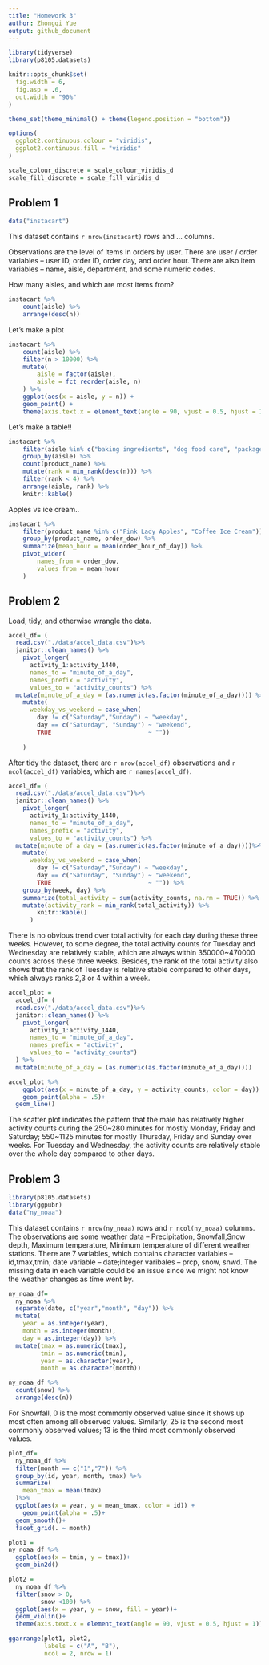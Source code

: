 ```yaml
---
title: "Homework 3"
author: Zhongqi Yue
output: github_document
---
```


```r
library(tidyverse)
library(p8105.datasets)

knitr::opts_chunk$set(
  fig.width = 6,
  fig.asp = .6,
  out.width = "90%"
)

theme_set(theme_minimal() + theme(legend.position = "bottom"))

options(
  ggplot2.continuous.colour = "viridis",
  ggplot2.continuous.fill = "viridis"
)

scale_colour_discrete = scale_colour_viridis_d
scale_fill_discrete = scale_fill_viridis_d
```

## Problem 1
```r
data("instacart")
```

This dataset contains `r nrow(instacart)` rows and ... columns.

Observations are the level of items in orders by user. There are user / order variables -- user ID, order ID, order day, and order hour. There are also item variables -- name, aisle, department, and some numeric codes. 

How many aisles, and which are most items from?

```r
instacart %>% 
	count(aisle) %>% 
	arrange(desc(n))
```


Let's make a plot

```r
instacart %>% 
	count(aisle) %>% 
	filter(n > 10000) %>% 
	mutate(
		aisle = factor(aisle),
		aisle = fct_reorder(aisle, n)
	) %>% 
	ggplot(aes(x = aisle, y = n)) + 
	geom_point() + 
	theme(axis.text.x = element_text(angle = 90, vjust = 0.5, hjust = 1))
```

Let's make a table!!

```r
instacart %>% 
	filter(aisle %in% c("baking ingredients", "dog food care", "packaged vegetables fruits")) %>% 
	group_by(aisle) %>% 
	count(product_name) %>% 
	mutate(rank = min_rank(desc(n))) %>% 
	filter(rank < 4) %>% 
	arrange(aisle, rank) %>% 
	knitr::kable()
```

Apples vs ice cream..

```r
instacart %>% 
	filter(product_name %in% c("Pink Lady Apples", "Coffee Ice Cream")) %>% 
	group_by(product_name, order_dow) %>% 
	summarize(mean_hour = mean(order_hour_of_day)) %>% 
	pivot_wider(
		names_from = order_dow,
		values_from = mean_hour
	)
```

## Problem 2

Load, tidy, and otherwise wrangle the data.

```r
accel_df= (
  read.csv("./data/accel_data.csv")%>% 
  janitor::clean_names() %>% 
    pivot_longer(
      activity_1:activity_1440,
      names_to = "minute_of_a_day",
      names_prefix = "activity",
      values_to = "activity_counts") %>%
  mutate(minute_of_a_day = (as.numeric(as.factor(minute_of_a_day)))) %>% 
    mutate(
      weekday_vs_weekend = case_when(
        day != c("Saturday","Sunday") ~ "weekday",
        day == c("Saturday", "Sunday") ~ "weekend",
        TRUE                           ~ ""))
      
    )
```

After tidy the dataset, there are `r nrow(accel_df)` observations and `r ncol(accel_df)` variables, which are `r names(accel_df)`.

```r
accel_df= (
  read.csv("./data/accel_data.csv")%>% 
  janitor::clean_names() %>% 
    pivot_longer(
      activity_1:activity_1440,
      names_to = "minute_of_a_day",
      names_prefix = "activity",
      values_to = "activity_counts") %>% 
  mutate(minute_of_a_day = (as.numeric(as.factor(minute_of_a_day))))%>% 
    mutate(
      weekday_vs_weekend = case_when(
        day != c("Saturday","Sunday") ~ "weekday",
        day == c("Saturday", "Sunday") ~ "weekend",
        TRUE                           ~ "")) %>% 
    group_by(week, day) %>% 
    summarize(total_activity = sum(activity_counts, na.rm = TRUE)) %>%
    mutate(activity_rank = min_rank(total_activity)) %>% 
    	knitr::kable()
      )
```

There is no obvious trend over total activity for each day during these three weeks. However, to some degree, the total activity counts for Tuesday and Wednesday are relatively stable, which are always within 350000~470000 counts across these three weeks. Besides, the rank of the total activity also shows that the rank of Tuesday is relative stable compared to other days, which always ranks 2,3 or 4 within a week. 

```r
accel_plot = 
  accel_df= (
  read.csv("./data/accel_data.csv")%>% 
  janitor::clean_names() %>% 
    pivot_longer(
      activity_1:activity_1440,
      names_to = "minute_of_a_day",
      names_prefix = "activity",
      values_to = "activity_counts")
  ) %>% 
  mutate(minute_of_a_day = (as.numeric(as.factor(minute_of_a_day))))

accel_plot %>% 
  	ggplot(aes(x = minute_of_a_day, y = activity_counts, color = day)) + 
	geom_point(alpha = .5)+
  geom_line()
```

The scatter plot indicates the pattern that the male has relatively higher activity counts during the 250~280 minutes for mostly Monday, Friday and Saturday; 550~1125 minutes for mostly Thursday, Friday and Sunday over weeks. For Tuesday and Wednesday, the activity counts are relatively stable over the whole day compared to other days. 

## Problem 3

```r
library(p8105.datasets)
library(ggpubr)
data("ny_noaa")
```

This dataset contains `r nrow(ny_noaa)` rows and `r ncol(ny_noaa)` columns. The observations are some weather data -- Precipitation, Snowfall,Snow depth, Maximum temperature, Minimum temperature of different weather stations. There are 7 variables, which contains character variables -- id,tmax,tmin; date variable -- date;integer varibales -- prcp, snow, snwd. The missing data in each variable could be an issue since we might not know the weather changes as time went by. 

```r
ny_noaa_df=
  ny_noaa %>% 
  separate(date, c("year","month", "day")) %>% 
  mutate(
    year = as.integer(year),
    month = as.integer(month),
    day = as.integer(day)) %>% 
  mutate(tmax = as.numeric(tmax),
         tmin = as.numeric(tmin),
         year = as.character(year),
         month = as.character(month))

ny_noaa_df %>% 
  count(snow) %>% 
  arrange(desc(n))
```

For Snowfall, 0 is the most commonly observed value since it shows up most often among all observed values. Similarly, 25 is the second most commonly observed values; 13 is the third most commonly observed values. 

```r
plot_df=
  ny_noaa_df %>% 
  filter(month == c("1","7")) %>%
  group_by(id, year, month, tmax) %>% 
  summarize(
    mean_tmax = mean(tmax)
  )%>% 
  ggplot(aes(x = year, y = mean_tmax, color = id)) + 
	geom_point(alpha = .5)+
  geom_smooth()+
  facet_grid(. ~ month)
```

```r
plot1 = 
ny_noaa_df %>% 
  ggplot(aes(x = tmin, y = tmax))+
  geom_bin2d()

plot2 = 
  ny_noaa_df %>% 
  filter(snow > 0,
         snow <100) %>% 
  ggplot(aes(x = year, y = snow, fill = year))+
  geom_violin()+
  theme(axis.text.x = element_text(angle = 90, vjust = 0.5, hjust = 1))

ggarrange(plot1, plot2, 
          labels = c("A", "B"),
          ncol = 2, nrow = 1)
```

